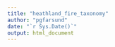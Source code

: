 ```yaml
---
title: "heathland_fire_taxonomy"
author: "pgfarsund"
date: "`r Sys.Date()`"
output: html_document
---
```


